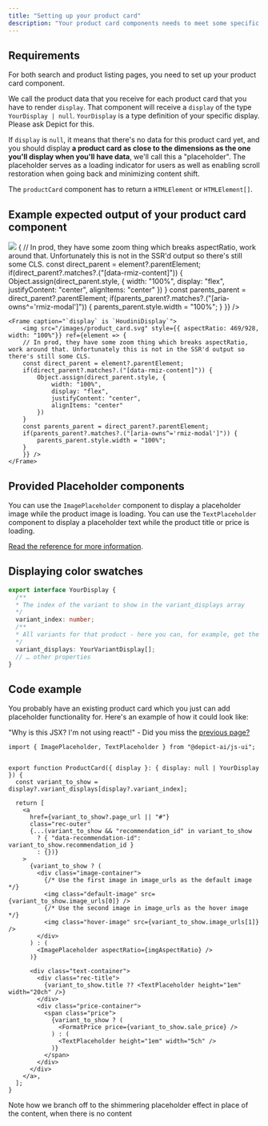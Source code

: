```yaml
---
title: "Setting up your product card"
description: "Your product card components needs to meet some specific requirements"
---
```


## Requirements

For both search and product listing pages, you need to set up your product card component.

We call the product data that you receive for each product card that you have to render `display`.
That component will receive a `display` of the type `YourDisplay | null`.
`YourDisplay` is a type definition of your specific display. Please ask Depict for this.

If `display` is `null`, it means that there's no data for this product card yet, and you should display <b>a product card as close to the dimensions as the one you'll display when you'll have data</b>, we'll call this a "placeholder". The placeholder serves as a loading indicator for users as well as enabling scroll restoration when going back and minimizing content shift.

The `productCard` component has to return a `HTMLElement` or `HTMLElement[]`.

## Example expected output of your product card component

<CardGroup cols={2}>
    <Frame caption="`display` is `null`">
        <img src="/images/placeholder.svg" style={{ aspectRatio: 457/903, width: "100%"}} ref={element => {
        // In prod, they have some zoom thing which breaks aspectRatio, work around that. Unfortunately this is not in the SSR'd output so there's still some CLS.
        const direct_parent = element?.parentElement;
        if(direct_parent?.matches?.("[data-rmiz-content]")) {
            Object.assign(direct_parent.style, {
                width: "100%",
                display: "flex",
                justifyContent: "center",
                alignItems: "center"
            })
        }
        const parents_parent = direct_parent?.parentElement;
        if(parents_parent?.matches?.("[aria-owns^='rmiz-modal']")) {
            parents_parent.style.width = "100%";
        }
        }} />
    </Frame>

    <Frame caption="`display` is `HoudiniDisplay`">
        <img src="/images/product_card.svg" style={{ aspectRatio: 469/928, width: "100%"}} ref={element => {
        // In prod, they have some zoom thing which breaks aspectRatio, work around that. Unfortunately this is not in the SSR'd output so there's still some CLS.
        const direct_parent = element?.parentElement;
        if(direct_parent?.matches?.("[data-rmiz-content]")) {
            Object.assign(direct_parent.style, {
                width: "100%",
                display: "flex",
                justifyContent: "center",
                alignItems: "center"
            })
        }
        const parents_parent = direct_parent?.parentElement;
        if(parents_parent?.matches?.("[aria-owns^='rmiz-modal']")) {
            parents_parent.style.width = "100%";
        }
        }} />
    </Frame>
</CardGroup>


## Provided Placeholder components

You can use the `ImagePlaceholder` component to display a placeholder image while the product image is loading.
You can use the `TextPlaceholder` component to display a placeholder text while the product title or price is loading.

[Read the reference for more information](/reference/listings-search/placeholder-components).

## Displaying color swatches

```ts
export interface YourDisplay {
  /**
  * The index of the variant to show in the variant_displays array
  */
  variant_index: number;
  /**
  * All variants for that product - here you can, for example, get the color of each variant to display color swatches
  */
  variant_displays: YourVariantDisplay[];
  // … other properties
}
```

## Code example

You probably have an existing product card which you just can add placeholder functionality for. Here's an example of how it could look like:

<Tip>"Why is this JSX? I'm not using react!" - Did you miss the [previous page?](/js-ui-guide/setup/setting-up-jsx)</Tip>

```tsx
import { ImagePlaceholder, TextPlaceholder } from "@depict-ai/js-ui";


export function ProductCard({ display }: { display: null | YourDisplay }) {
  const variant_to_show = display?.variant_displays[display?.variant_index];

  return [
    <a
      href={variant_to_show?.page_url || "#"}
      class="rec-outer"
      {...(variant_to_show && "recommendation_id" in variant_to_show
        ? { "data-recommendation-id": variant_to_show.recommendation_id }
        : {})}
    >
      {variant_to_show ? (
        <div class="image-container">
          {/* Use the first image in image_urls as the default image */}
          <img class="default-image" src={variant_to_show.image_urls[0]} />
          {/* Use the second image in image_urls as the hover image */}
          <img class="hover-image" src={variant_to_show.image_urls[1]} />
        </div>
      ) : (
        <ImagePlaceholder aspectRatio={imgAspectRatio} />
      )}

      <div class="text-container">
        <div class="rec-title">
          {variant_to_show.title ?? <TextPlaceholder height="1em" width="20ch" />}
        </div>
        <div class="price-container">
          <span class="price">
            {variant_to_show ? (
              <FormatPrice price={variant_to_show.sale_price} />
            ) : (
              <TextPlaceholder height="1em" width="5ch" />
            )}
          </span>
        </div>
      </div>
    </a>,
  ];
}
```

<Note>Note how we branch off to the shimmering placeholder effect in place of the content, when there is no content</Note>